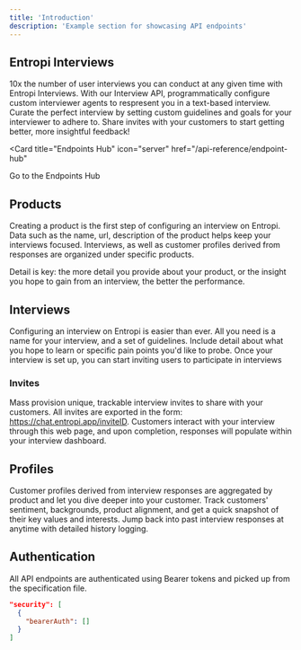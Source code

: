 ```yaml
---
title: 'Introduction'
description: 'Example section for showcasing API endpoints'
---
```



## Entropi Interviews

10x the number of user interviews you can conduct at any given time with Entropi Interviews. With our Interview API, programmatically configure custom interviewer agents to respresent you in a text-based interview. Curate the perfect interview by setting custom guidelines and goals for your interviewer to adhere to. Share invites with your customers to start getting better, more insightful feedback!

<Card
  title="Endpoints Hub"
  icon="server"
  href="/api-reference/endpoint-hub"
>
  Go to the Endpoints Hub
</Card>

## Products
Creating a product is the first step of configuring an interview on Entropi. Data such as the name, url, description of the product helps keep your interviews focused. Interviews, as well as customer profiles derived from responses are organized under specific products. 

<Note>
  Detail is key: the more detail you provide about your product, or the insight you hope to gain from an interview, the better the performance.
</Note>

## Interviews
Configuring an interview on Entropi is easier than ever. All you need is a name for your interview, and a set of guidelines. Include detail about what you hope to learn or specific pain points you'd like to probe.
Once your interview is set up, you can start inviting users to participate in interviews

### Invites
Mass provision unique, trackable interview invites to share with your customers. All invites are exported in the form: https://chat.entropi.app/inviteID. Customers interact with your interview through this web page, and upon completion, responses will populate within your interview dashboard. 

## Profiles
Customer profiles derived from interview responses are aggregated by product and let you dive deeper into your customer. Track customers' sentiment, backgrounds, product alignment, and get a quick snapshot of their key values and interests. Jump back into past interview responses at anytime with detailed history logging. 

## Authentication

All API endpoints are authenticated using Bearer tokens and picked up from the specification file.

```json
"security": [
  {
    "bearerAuth": []
  }
]
```

